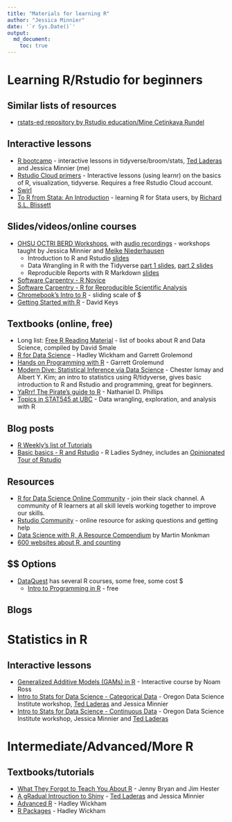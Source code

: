 ```yaml
---
title: "Materials for learning R"
author: "Jessica Minnier"
date: '`r Sys.Date()`'
output:   
  md_document:
    toc: true
---
```


<!-- The .md file is generated from a .Rmd file, please edit the .Rmd file! -->

# Learning R/Rstudio for beginners

## Similar lists of resources

- [rstats-ed repository by Rstudio education/Mine Cetinkaya Rundel](https://github.com/rstudio-education/rstats-ed)

## Interactive lessons

- [R bootcamp](https://t.co/GEXiDgm5nG) - interactive lessons in tidyverse/broom/stats, [Ted Laderas](https://laderast.github.io/) and Jessica Minnier (me)
- [Rstudio Cloud primers](https://t.co/FQMcHOpb42) - Interactive lessons (using learnr) on the basics of R, visualization, tidyverse. Requires a free Rstudio Cloud account.
- [Swirl](https://swirlstats.com/)
- [To R from Stata: An Introduction](https://rslbliss.shinyapps.io/R_from_Stata/) - learning R for Stata users, by [Richard S.L. Blissett](http://rslblissett.com/)

## Slides/videos/online courses

- [OHSU OCTRI BERD Workshops](https://github.com/jminnier/berd_r_courses), with [audio recordings](https://echo360.org/section/aefe4e1c-c635-4a3b-bf99-ce6439184f5f/public) - workshops taught by Jessica Minnier and [Meike Niederhausen](https://github.com/Niederhausen)
    + Introduction to R and Rstudio [slides](https://jminnier-berd-r-courses.netlify.com/01-getting-started/01_getting_started_slides.html)
    + Data Wrangling in R with the Tidyverse [part 1 slides](https://jminnier-berd-r-courses.netlify.com/02-data-wrangling-tidyverse/02_data_wrangling_slides_part1.html), [part 2 slides](https://jminnier-berd-r-courses.netlify.com/02-data-wrangling-tidyverse/02_data_wrangling_slides_part2.html#1)
    + Reproducible Reports with R Markdown [slides](https://jminnier-berd-r-courses.netlify.com/03-rmarkdown/03_rmarkdown_slides.html)
- [Software Carpentry - R Novice](https://swcarpentry.github.io/r-novice-inflammation/)
- [Software Carpentry - R for Reproducible Scientific Analysis](https://swcarpentry.github.io/r-novice-gapminder/)
- [Chromebook's Intro to R](https://leanpub.com/universities/courses/jhu/cbds-intro-r) - sliding scale of $
- [Getting Started with R](https://rfortherestofus.com/courses/getting-started/) - David Keys

## Textbooks (online, free)

- Long list: [Free R Reading Material](https://committedtotape.shinyapps.io/freeR/) - list of books about R and Data Science, compiled by David Smale
- [R for Data Science](https://r4ds.had.co.nz/) - Hadley Wickham and Garrett Grolemond
- [Hands on Programming with R](https://rstudio-education.github.io/hopr/index.html) - Garrett Grolemund
- [Modern Dive: Statistical Inference via Data Science](https://moderndive.com/) - Chester Ismay and Albert Y. Kim; an intro to statistics using R/tidyverse, gives basic introduction to R and Rstudio and programming, great for beginners.
- [YaRrr! The Pirate's guide to R](https://bookdown.org/ndphillips/YaRrr/) - Nathaniel D. Phillips
- [Topics in STAT545 at UBC](https://stat545.com/topics.html) - Data wrangling, exploration, and analysis with R

## Blog posts

- [R Weekly's list of Tutorials](https://rweekly.org/2017-20.html)
- [Basic basics - R and Rstudio](http://rladiessydney.org/post/2018/11/05/basicbasics/) - R Ladies Sydney, includes an [Opinionated Tour of Rstudio](http://rladiessydney.org/post/2018/11/05/basicbasics-1/)

## Resources

- [R for Data Science Online Community](https://www.rfordatasci.com/) - join their slack channel. A community of R learners at all skill levels working together to improve our skills.
- [Rstudio Community](https://community.rstudio.com/) - online resource for asking questions and getting help
- [Data Science with R, A Resource Compendium](https://bookdown.org/martin_monkman/DataScienceResources_book/) by Martin Monkman
- [600 websites about R, and counting](https://www.datasciencecentral.com/profiles/blogs/600-websites-about-r)

## $$ Options

- [DataQuest](https://www.dataquest.io/directory/) has several R courses, some free, some cost $
    + [Intro to Programming in R](https://www.dataquest.io/course/intro-to-r/) - free


## Blogs

# Statistics in R

## Interactive lessons

- [Generalized Additive Models (GAMs) in R](https://noamross.github.io/gams-in-r-course/) - Interactive course by Noam Ross
- [Intro to Stats for Data Science - Categorical Data](https://minnier.shinyapps.io/ODSI_categoricalData/) - Oregon Data Science Institute workshop, [Ted Laderas](https://laderast.github.io/) and Jessica Minnier
- [Intro to Stats for Data Science - Continuous Data](https://minnier.shinyapps.io/ODSI_continuousData/) - Oregon Data Science Institute workshop, Jessica Minnier and [Ted Laderas](https://laderast.github.io/)


# Intermediate/Advanced/More R

## Textbooks/tutorials

- [What They Forgot to Teach You About R](https://whattheyforgot.org/) - Jenny Bryan and Jim Hester
- [A gRadual Introuction to Shiny](https://laderast.github.io/gradual_shiny/) -  [Ted Laderas](https://laderast.github.io/) and Jessica Minnier
- [Advanced R](https://adv-r.hadley.nz/) - Hadley Wickham
- [R Packages](http://r-pkgs.had.co.nz/) - Hadley Wickham




